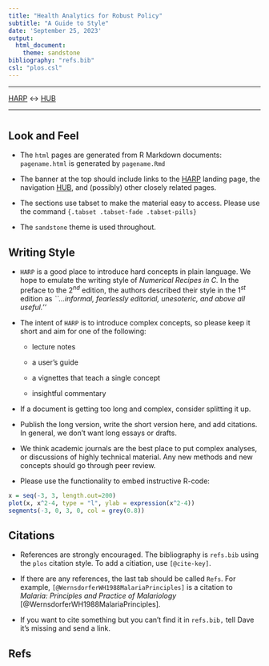 ```yaml
---
title: "Health Analytics for Robust Policy"  
subtitle: "A Guide to Style" 
date: 'September 25, 2023' 
output: 
  html_document: 
    theme: sandstone 
bibliography: "refs.bib" 
csl: "plos.csl" 
---
```


***

[HARP](index.html) $\leftrightarrow$ [HUB](hub.html)

*** 

# {.tabset .tabset-fade .tabset-pills}

## Look and Feel  

+ The `html` pages are generated from R Markdown documents: `pagename.html` is generated by `pagename.Rmd`  

+ The banner at the top should include links to the [HARP](index.html) landing page, the navigation [HUB](hub.html), and (possibly) other closely related pages. 

+ The sections use tabset to make the material easy to access. Please use the command `{.tabset .tabset-fade .tabset-pills}` 


+ The `sandstone` theme is used throughout.  

## Writing Style 

+ `HARP` is a good place to introduce hard concepts in plain language. We hope to emulate the writing style of _Numerical Recipes in C._ In the preface to the $2^{nd}$ edition, the authors described their style in the $1^{st}$ edition as *``...informal, fearlessly editorial, unesoteric, and above all useful.''* 

+ The intent of `HARP` is to introduce complex concepts, so please keep it short and aim for one of the following: 

    - lecture notes
    
    - a user’s guide
    
    - a vignettes that teach a single concept
    
    - insightful commentary
    
+ If a document is getting too long and complex, consider splitting it up.  

+  Publish the long version, write the short version here, and add citations. In general, we don't want long essays or drafts. 

+ We think academic journals are the best place to put complex analyses, or discussions of highly technical material. Any new methods and new concepts should go through peer review.  

+ Please use the functionality to embed instructive R-code: 

```r
x = seq(-3, 3, length.out=200)
plot(x, x^2-4, type = "l", ylab = expression(x^2-4))
segments(-3, 0, 3, 0, col = grey(0.8))
```


## Citations 

+ References are strongly encouraged. The bibliography is `refs.bib` using the `plos` citation style. To add a citiation, use `[@cite-key]`. 

+ If there are any references, the last tab should be called `Refs`. For example, `[@WernsdorferWH1988MalariaPrinciples]` is a citation to *Malaria: Principles and Practice of Malariology* [@WernsdorferWH1988MalariaPrinciples]. 

+ If you want to cite something but you can't find it in `refs.bib,` tell Dave it's missing and send a link.

## Refs 
